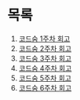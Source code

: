# 목록

1. [코드숨 1주차 회고](/diary/soom-1)
1. [코드숨 2주차 회고](/diary/soom-2)
1. [코드숨 3주차 회고](/diary/soom-3)
1. [코드숨 4주차 회고](/diary/soom-4)
1. [코드숨 5주차 회고](/diary/soom-5)
1. [코드숨 6주차 회고](/diary/soom-6)